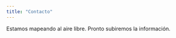 ```yaml
---
title: "Contacto"
---
```


::: {.callout-caution}
Estamos mapeando al aire libre. Pronto subiremos la información.
:::